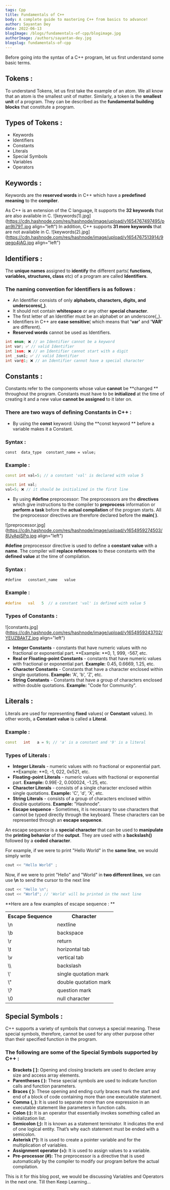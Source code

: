 ```yaml
---
tags: Cpp
title: Fundamentals of C++
body: A complete guide to mastering C++ from basics to advance!
author: Sayantan Dey
date: 2022-06-13
blogImage: /blogs/fundamentals-of-cpp/blogimage.jpg
authorImage: /authors/sayantan-dey.jpg
blogslug: fundamentals-of-cpp
---
```


Before going into the syntax of a C++ program, let us first understand some basic terms.

## Tokens :

To understand Tokens, let us first take the example of an atom. We all know that an atom is the smallest unit of matter. Similarly, a token is the **smallest unit** of a program. They can be described as the **fundamental building blocks** that constitute a program.

## Types of Tokens :

- Keywords
- Identifiers
- Constants
- Literals
- Special Symbols
- Variables
- Operators

## Keywords :

Keywords are the **reserved words** in C++ which have a **predefined meaning** to the **compiler**.

As C++ is an extension of the C language, It supports the **32 keywords** that are also available in C.
![keywords(1).jpg](https://cdn.hashnode.com/res/hashnode/image/upload/v1654767497495/pan9li79T.jpg align="left")
In addition, C++ supports **31 more keywords** that are not available in C.
![keywords(2).jpg](https://cdn.hashnode.com/res/hashnode/image/upload/v1654767513914/9qego4jAG.jpg align="left")

## Identifiers :

The **unique names** assigned to **identify** the different parts( **functions, variables, structures, class** etc) of a program are called **Identifiers**.

### The naming convention for Identifiers is as follows :

- An Identifier consists of only **alphabets, characters, digits, and underscores(\_)**.
- It should not contain **whitespace** or any other **special character**.
- The first letter of an Identifier must be an alphabet or an underscore(\_).
- Identifiers in C++ are **case sensitive**( which means that **'var'** and **'VAR'** are different).
- **Reserved words** cannot be used as Identifiers.

```cpp
int enum; ❌ // an Identifier cannot be a keyword
int var; ✅ // valid Identifier
int 1sum; ❌ // an Identifier cannot start with a digit
int _sum1; ✅ // valid Identifier
int var@1; ❌ // an Identifier cannot have a special character
```

## Constants :

Constants refer to the components whose value **cannot** be **changed ** throughout the program. Constants must have to be **initialized** at the time of creating it and a new value **cannot be assigned** to it later on.

### There are two ways of defining Constants in C++ :

- By using the **const** keyword: Using the **const keyword ** before a variable makes it a Constant.

### Syntax :

```
const  data_type  constant_name = value;
```

### Example :

```cpp
const int val=5; // a constant 'val' is declared with value 5

const int val;
val=5; ❌ // it should be initialized in the first line
```

- By using **#define** preprocessor: The preprocessors are the **directives** which give instructions to the compiler to **preprocess** information or **perform a task** before the **actual compilation** of the program starts. All the preprocessor directives are therefore declared before the **main( )**.

![preprocessor.jpg](https://cdn.hashnode.com/res/hashnode/image/upload/v1654959274503/8UyApjSPq.jpg align="left")

**#define** preprocessor directive is used to define a **constant value** with a **name**. The compiler will **replace references** to these constants with the **defined value** at the time of compilation.

### Syntax :

```
#define   constant_name   value
```

### Example :

```cpp
#define   val   5  // a constant 'val' is defined with value 5
```

### Types of Constants :

![constants.jpg](https://cdn.hashnode.com/res/hashnode/image/upload/v1654959243702/YEUZBAkTZ.jpg align="left")

- **Integer Constants** - constants that have numeric values with no fractional or exponential part. **Example: **0, 1, 999, -567, etc.
- **Real or Floating-point Constants** - constants that have numeric values with fractional or exponential part. **Example:** 0.45, 0.6669, 1.25, etc.
- **Character Constants** - Constants that have a character enclosed within single quotations. **Example:** 'A', 'b', 'Z', etc.
- **String Constants** - Constants that have a group of characters enclosed within double quotations. **Example:** "Code for Community".

## Literals :

Literals are used for representing **fixed** values( or **Constant** values). In other words, a **Constant value** is called a **Literal**.

### Example :

```cpp
const   int   a = 9; // 'a' is a constant and '9' is a literal
```

### Types of Literals :

- **Integer Literals** - numeric values with no fractional or exponential part. **Example: **0, -1, 022, 0x521, etc.
- **Floating-point Literals** - numeric values with fractional or exponential part. **Example:** 0.99E-2, 0.000024, -1.25, etc.
- **Character Literals** - consists of a single character enclosed within single quotations. **Example:** 'C', 'd', 'X', etc.
- **String Literals** - consists of a group of characters enclosed within double quotations. **Example:** "Hashnode".
- **Escape sequence** - Sometimes, it is necessary to use characters that cannot be typed directly through the keyboard. These characters can be represented through an **escape sequence**.

An escape sequence is a **special character** that can be used to **manipulate** the **printing behavior** of the **output**. They are used with a **backslash(\)** followed by a **coded** **character**.

For example, if we were to print "Hello World" in the **same line**, we would simply write

```cpp
cout << "Hello World" ;
```

Now, if we were to print "Hello" and "World" in **two different lines**, we can use **\n** to send the cursor to the next line

```cpp
cout << "Hello \n";
cout << "World"; // 'World' will be printed in the next line
```

**Here are a few examples of escape sequence :
**

<table>
  <tr>
    <th> Escape Sequence </th>
    <th> Character </th>
  </tr>
  <tr>
    <td> \n </td>
    <td> nextline </td>
  </tr>
  <tr>
    <td> \b </td>
    <td> backspace </td>
  </tr>
  <tr>
    <td> \r </td>
    <td> return </td>
  </tr>
  <tr>
    <td> \t </td>
    <td> horizontal tab </td>
  </tr>
  <tr>
    <td> \v </td>
    <td> vertical tab </td>
  </tr>
  <tr>
    <td> \\ </td>
    <td> backslash </td>
  </tr>
  <tr>
    <td> \' </td>
    <td> single quotation mark </td>
  </tr>
  <tr>
    <td> \" </td>
    <td> double quotation mark </td>
  </tr>
  <tr>
    <td> \? </td>
    <td> question mark </td>
  </tr>
  <tr>
    <td> \0 </td>
    <td> null character </td>
  </tr>
</table>

## Special Symbols :

C++ supports a variety of symbols that conveys a special meaning. These special symbols, therefore, cannot be used for any other purpose other than their specified function in the program.

### The following are some of the **Special Symbols** supported by C++ :

- **Brackets [ ]:** Opening and closing brackets are used to declare array size and access array elements.
- **Parentheses ( ):** These special symbols are used to indicate function calls and function parameters.
- **Braces { }:** These opening and ending curly braces mark the start and end of a block of code containing more than one executable statement.
- **Comma (, ):** It is used to separate more than one expression in an executable statement like parameters in function calls.
- **Colon (:):** It is an operator that essentially invokes something called an initialization list.
- **Semicolon (;):** It is known as a statement terminator. It indicates the end of one logical entity. That’s why each statement must be ended with a semicolon.
- **Asterisk (\*):** It is used to create a pointer variable and for the multiplication of variables.
- **Assignment operator (=):** It is used to assign values to a variable.
- **Pre-processor (#):** The preprocessor is a directive that is used automatically by the compiler to modify our program before the actual compilation.

This is it for this blog post, we would be discussing Variables and Operators in the next one. Till then Keep Learning...
